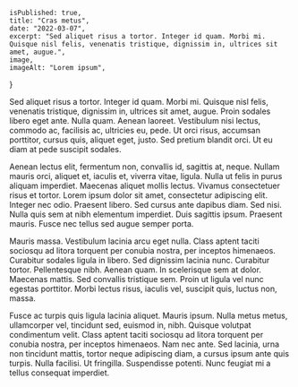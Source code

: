 

    isPublished: true,
    title: "Cras metus",
    date: "2022-03-07",
    excerpt: "Sed aliquet risus a tortor. Integer id quam. Morbi mi. Quisque nisl felis, venenatis tristique, dignissim in, ultrices sit amet, augue.",
    image,
    imageAlt: "Lorem ipsum",
}


Sed aliquet risus a tortor. Integer id quam. Morbi mi. Quisque nisl felis, venenatis tristique, dignissim in, ultrices sit amet, augue. Proin sodales libero eget ante. Nulla quam. Aenean laoreet. Vestibulum nisi lectus, commodo ac, facilisis ac, ultricies eu, pede. Ut orci risus, accumsan porttitor, cursus quis, aliquet eget, justo. Sed pretium blandit orci. Ut eu diam at pede suscipit sodales.

Aenean lectus elit, fermentum non, convallis id, sagittis at, neque. Nullam mauris orci, aliquet et, iaculis et, viverra vitae, ligula. Nulla ut felis in purus aliquam imperdiet. Maecenas aliquet mollis lectus. Vivamus consectetuer risus et tortor. Lorem ipsum dolor sit amet, consectetur adipiscing elit. Integer nec odio. Praesent libero. Sed cursus ante dapibus diam. Sed nisi. Nulla quis sem at nibh elementum imperdiet. Duis sagittis ipsum. Praesent mauris. Fusce nec tellus sed augue semper porta.

Mauris massa. Vestibulum lacinia arcu eget nulla. Class aptent taciti sociosqu ad litora torquent per conubia nostra, per inceptos himenaeos. Curabitur sodales ligula in libero. Sed dignissim lacinia nunc. Curabitur tortor. Pellentesque nibh. Aenean quam. In scelerisque sem at dolor. Maecenas mattis. Sed convallis tristique sem. Proin ut ligula vel nunc egestas porttitor. Morbi lectus risus, iaculis vel, suscipit quis, luctus non, massa.

Fusce ac turpis quis ligula lacinia aliquet. Mauris ipsum. Nulla metus metus, ullamcorper vel, tincidunt sed, euismod in, nibh. Quisque volutpat condimentum velit. Class aptent taciti sociosqu ad litora torquent per conubia nostra, per inceptos himenaeos. Nam nec ante. Sed lacinia, urna non tincidunt mattis, tortor neque adipiscing diam, a cursus ipsum ante quis turpis. Nulla facilisi. Ut fringilla. Suspendisse potenti. Nunc feugiat mi a tellus consequat imperdiet.
